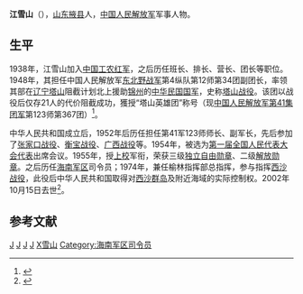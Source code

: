 '''江雪山'''（{{bd|1919年||2002年|10月15日|catIdx=}}），[[山东|山东]][[掖县|掖县]]人，[[中国人民解放军|中国人民解放军]]军事人物。

== 生平 ==
1938年，江雪山加入[[中国工农红军|中国工农红军]]，之后历任班长、排长、营长、团长等职位。1948年，其担任中国人民解放军[[东北野战军|东北野战军]]第4纵队第12师第34团副团长，率领其部在[[辽宁|辽宁]][[塔山|塔山]]阻截计划北上援助[[锦州|锦州]]的[[中华民国国军|中华民国国军]]，史称[[塔山战役|塔山战役]]。该团以战役后仅存21人的代价阻截成功，獲授“塔山英雄团”称号（现[[中国人民解放军第41集团军|中国人民解放军第41集团军]]第123师第367团）<ref>{{Cite book|title=决胜东北的英雄赞歌|last=沈阳军区政治部编研室编|first=|publisher=沈阳：白山出版社|year=1998年9月|isbn=7-80566-653-9|location=|pages=322-323}}</ref>。

中华人民共和国成立后，1952年后历任担任第41军123师师长、副军长，先后参加了[[张家口战役|张家口战役]]、[[衡宝战役|衡宝战役]]、[[广西战役|广西战役]]等。1954年，被选为[[第一届全国人民代表大会代表名单|第一届全国人民代表大会代表]]出席会议。1955年，授[[上校|上校]]军衔，荣获三级[[独立自由勋章|独立自由勋章]]、二级[[解放勋章|解放勋章]]。之后历任[[海南军区|海南军区]]司令员；1974年，兼任榆林指挥部总指挥，参与指挥[[西沙之战|西沙战役]]，此役后中华人民共和国取得对[[西沙群岛|西沙群岛]]及附近海域的实际控制权。2002年10月15日去世<ref>{{Cite book|title=莱州文史要览|last=孙家洲编|first=|publisher=济南：齐鲁书社|year=2013年5月|isbn=978-7-5333-2803-0|location=|pages=340}}</ref>。

==参考文献==
{{reflist}}
{{Authority control}}
[[Category:中国人民解放军上校|J]]
[[Category:第一届全国人大代表|J]]
[[Category:第三届全国人大代表|J]]
[[Category:掖县人|J]]
[[Category:江姓|X雪山]]
[[Category:海南军区司令员|Category:海南军区司令员]]